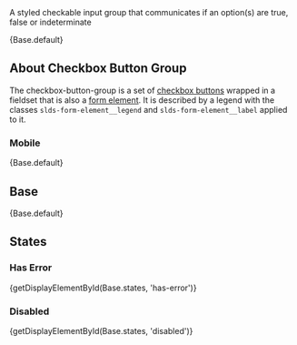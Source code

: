 
<div className="doc lead">
  A styled checkable input group that communicates if an option(s) are true,
  false or indeterminate
</div>

<CodeView exampleOnly>{Base.default}</CodeView>

## About Checkbox Button Group

The checkbox-button-group is a set of [checkbox buttons](/components/checkbox-button) wrapped in a fieldset that is also a [form element](/components/form-element). It is described by a legend with the classes `slds-form-element__legend` and `slds-form-element__label` applied to it.

### Mobile

<MobileBlurb patternSpecificText="buttons in the checkbox button group will have an increased size to accommodate tapping with a finger instead of the more precise mouse cursor, as well as become stacked" />

<CodeView frameOnly hideDeviceSelector>
  {Base.default}
</CodeView>

## Base

<CodeView>{Base.default}</CodeView>

## States

### Has Error

<CodeView>{getDisplayElementById(Base.states, 'has-error')}</CodeView>

### Disabled

<CodeView>{getDisplayElementById(Base.states, 'disabled')}</CodeView>
